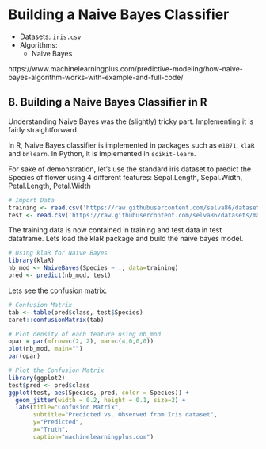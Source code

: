 # Building a Naive Bayes Classifier 

* Datasets: `iris.csv`
* Algorithms:
  * Naive Bayes


https://www.machinelearningplus.com/predictive-modeling/how-naive-bayes-algorithm-works-with-example-and-full-code/

## 8. Building a Naive Bayes Classifier in R

Understanding Naive Bayes was the (slightly) tricky part. Implementing it is fairly straightforward.

In R, Naive Bayes classifier is implemented in packages such as `e1071`, `klaR` and `bnlearn`. In Python, it is implemented in `scikit-learn`.

For sake of demonstration, let’s use the standard iris dataset to predict the Species of flower using 4 different features: Sepal.Length, Sepal.Width, Petal.Length, Petal.Width

```r
# Import Data
training <- read.csv('https://raw.githubusercontent.com/selva86/datasets/master/iris_train.csv')
test <- read.csv('https://raw.githubusercontent.com/selva86/datasets/master/iris_test.csv')
```

The training data is now contained in training and test data in test dataframe. Lets load the klaR package and build the naive bayes model.

```r
# Using klaR for Naive Bayes
library(klaR)
nb_mod <- NaiveBayes(Species ~ ., data=training)
pred <- predict(nb_mod, test)
```

Lets see the confusion matrix.

```r
# Confusion Matrix
tab <- table(pred$class, test$Species)
caret::confusionMatrix(tab)  
```

```r
# Plot density of each feature using nb_mod
opar = par(mfrow=c(2, 2), mar=c(4,0,0,0))
plot(nb_mod, main="")  
par(opar)
```

```r
# Plot the Confusion Matrix
library(ggplot2)
test$pred <- pred$class
ggplot(test, aes(Species, pred, color = Species)) +
  geom_jitter(width = 0.2, height = 0.1, size=2) +
  labs(title="Confusion Matrix", 
       subtitle="Predicted vs. Observed from Iris dataset", 
       y="Predicted", 
       x="Truth",
       caption="machinelearningplus.com")
```


